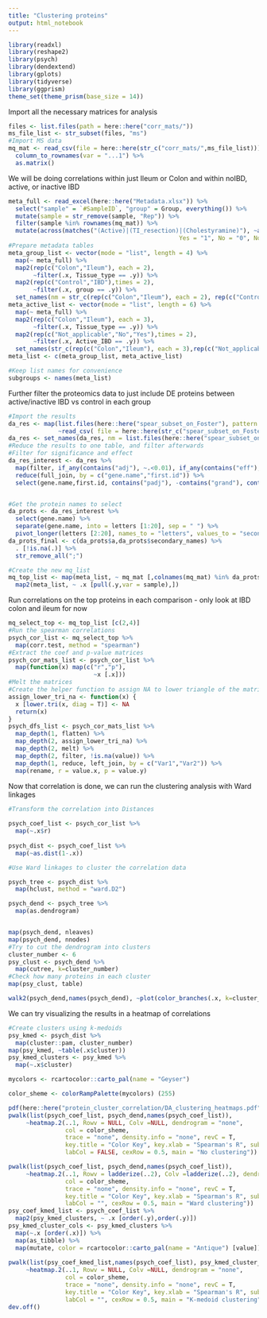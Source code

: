```yaml
---
title: "Clustering proteins"
output: html_notebook
---
```


```r
library(readxl)
library(reshape2)
library(psych)
library(dendextend)
library(gplots)
library(tidyverse)
library(ggprism)
theme_set(theme_prism(base_size = 14))
```

Import all the necessary matrices for analysis
```r
files <- list.files(path = here::here("corr_mats/"))
ms_file_list <- str_subset(files, "ms")
#Import MS data
mq_mat <- read_csv(file = here::here(str_c("corr_mats/",ms_file_list))) %>% 
  column_to_rownames(var = "...1") %>% 
  as.matrix()
```
We will be doing correlations within just Ileum or Colon and within noIBD, active, or inactive IBD
```r
meta_full <- read_excel(here::here("Metadata.xlsx")) %>% 
  select("sample" = `#SampleID`, "group" = Group, everything()) %>% 
  mutate(sample = str_remove(sample, "Rep")) %>% 
  filter(sample %in% rownames(mq_mat)) %>% 
  mutate(across(matches("(Active)|(TI_resection)|(Cholestyramine)"), ~as.character(fct_recode(as_factor(.x), 
                                                Yes = "1", No = "0", Not_applicable = "NA"))))
#Prepare metadata tables
meta_group_list <- vector(mode = "list", length = 4) %>% 
  map(~ meta_full) %>%  
  map2(rep(c("Colon","Ileum"), each = 2), 
       ~filter(.x, Tissue_type == .y)) %>% 
  map2(rep(c("Control","IBD"),times = 2), 
       ~filter(.x, group == .y)) %>% 
  set_names(nm = str_c(rep(c("Colon","Ileum"), each = 2), rep(c("Control","IBD"),times = 2), sep = "_"))
meta_active_list <- vector(mode = "list", length = 6) %>% 
  map(~ meta_full) %>%  
  map2(rep(c("Colon","Ileum"), each = 3), 
       ~filter(.x, Tissue_type == .y)) %>% 
  map2(rep(c("Not_applicable","No","Yes"),times = 2), 
       ~filter(.x, Active_IBD == .y)) %>% 
  set_names(str_c(rep(c("Colon","Ileum"), each = 3),rep(c("Not_applicable","No","Yes"),times = 2), sep = "_"))
meta_list <- c(meta_group_list, meta_active_list)

#Keep list names for convenience
subgroups <- names(meta_list)
```
Further filter the proteomics data to just include DE proteins between active/inactive IBD vs control in each group
```r
#Import the results
da_res <- map(list.files(here::here("spear_subset_on_Foster"), pattern = "full_"),
              ~read_csv( file = here::here(str_c("spear_subset_on_Foster/",.)))) 
da_res <- set_names(da_res, nm = list.files(here::here("spear_subset_on_Foster"), pattern = "full_"))
#Reduce the results to one table, and filter afterwards
#Filter for significance and effect 
da_res_interest <- da_res %>% 
  map(filter, if_any(contains("adj"), ~.<0.01), if_any(contains("eff"), ~abs(.)>0.5)) %>% 
  reduce(full_join, by = c("gene.name","first.id")) %>% 
  select(gene.name,first.id, contains("padj"), -contains("grand"), contains("eff")) 


#Get the protein names to select
da_prots <- da_res_interest %>% 
  select(gene.name) %>% 
  separate(gene.name, into = letters [1:20], sep = " ") %>% 
  pivot_longer(letters [2:20], names_to = "letters", values_to = "secondary_names")
da_prots_final <- c(da_prots$a,da_prots$secondary_names) %>% 
  . [!is.na(.)] %>% 
  str_remove_all(";")

#Create the new mq_list
mq_top_list <- map(meta_list, ~ mq_mat [,colnames(mq_mat) %in% da_prots_final]) %>% 
  map2(meta_list, ~ .x [pull(.y,var = sample),]) 
```




Run correlations on the top proteins in each comparison - only look at IBD colon and ileum for now

```r
mq_select_top <- mq_top_list [c(2,4)]
#Run the spearman correlations
psych_cor_list <- mq_select_top %>% 
  map(corr.test, method = "spearman")
#Extract the coef and p-value matrices
psych_cor_mats_list <- psych_cor_list %>% 
  map(function(x) map(c("r","p"), 
                        ~x [.x]))
#Melt the matrices
#Create the helper function to assign NA to lower triangle of the matrix
assign_lower_tri_na <- function(x) {
  x [lower.tri(x, diag = T)] <- NA
  return(x)
}
psych_dfs_list <- psych_cor_mats_list %>% 
  map_depth(1, flatten) %>%  
  map_depth(2, assign_lower_tri_na) %>%  
  map_depth(2, melt) %>% 
  map_depth(2, filter, !is.na(value)) %>% 
  map_depth(1, reduce, left_join, by = c("Var1","Var2")) %>% 
  map(rename, r = value.x, p = value.y)
```

Now that correlation is done, we can run the clustering analysis with Ward linkages

```r
#Transform the correlation into Distances
  
psych_coef_list <- psych_cor_list %>% 
  map(~.x$r) 
  
psych_dist <- psych_coef_list %>% 
  map(~as.dist(1-.x))

#Use Ward linkages to cluster the correlation data

psych_tree <- psych_dist %>% 
  map(hclust, method = "ward.D2")

psych_dend <- psych_tree %>% 
  map(as.dendrogram)


map(psych_dend, nleaves)
map(psych_dend, nnodes)
#Try to cut the dendrogram into clusters
cluster_number <- 6
psy_clust <- psych_dend %>% 
  map(cutree, k=cluster_number)
#Check how many proteins in each cluster
map(psy_clust, table)

walk2(psych_dend,names(psych_dend), ~plot(color_branches(.x, k=cluster_number), leaflab = "none", xlab = .y ))
```

We can try visualizing the results in a heatmap of correlations

```r
#Create clusters using k-medoids
psy_kmed <- psych_dist %>% 
  map(cluster::pam, cluster_number)
map(psy_kmed, ~table(.x$cluster))
psy_kmed_clusters <- psy_kmed %>% 
  map(~.x$cluster)
```


```r
mycolors <- rcartocolor::carto_pal(name = "Geyser")

color_sheme <- colorRampPalette(mycolors) (255)

pdf(here::here("protein_cluster_correlation/DA_clustering_heatmaps.pdf"), width = 6, height = 6)
pwalk(list(psych_coef_list, psych_dend,names(psych_coef_list)), 
     ~heatmap.2(..1, Rowv = NULL, Colv =NULL, dendrogram = "none", 
                col = color_sheme, 
                trace = "none", density.info = "none", revC = T,
                key.title = "Color Key", key.xlab = "Spearman's R", sub = ..3, keysize = 1.5,
                labCol = FALSE, cexRow = 0.5, main = "No clustering"))

pwalk(list(psych_coef_list, psych_dend,names(psych_coef_list)), 
     ~heatmap.2(..1, Rowv = ladderize(..2), Colv =ladderize(..2), dendrogram = "none", 
                col = color_sheme, 
                trace = "none", density.info = "none", revC = T,
                key.title = "Color Key", key.xlab = "Spearman's R", sub = ..3, keysize = 1.5,
                labCol = "", cexRow = 0.5, main = "Ward clustering"))
psy_coef_kmed_list <- psych_coef_list %>% 
  map2(psy_kmed_clusters, ~ .x [order(.y),order(.y)])
psy_kmed_cluster_cols <- psy_kmed_clusters %>% 
  map(~.x [order(.x)]) %>% 
  map(as_tibble) %>% 
  map(mutate, color = rcartocolor::carto_pal(name = "Antique") [value])
  
pwalk(list(psy_coef_kmed_list,names(psych_coef_list), psy_kmed_cluster_cols), 
     ~heatmap.2(..1, Rowv = NULL, Colv =NULL, dendrogram = "none", 
                col = color_sheme, 
                trace = "none", density.info = "none", revC = T,
                key.title = "Color Key", key.xlab = "Spearman's R", sub = ..2, keysize = 1.5,
                labCol = "", cexRow = 0.5, main = "K-medoid clustering", RowSideColors = pull(..3,var = "color")))
dev.off()
```


